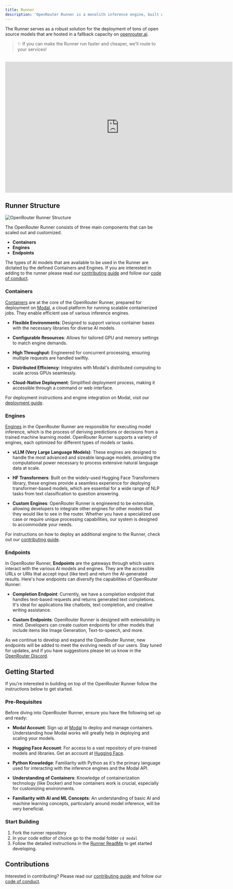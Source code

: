 ```yaml
---
title: Runner
description: 'OpenRouter Runner is a monolith inference engine, built with [Modal](https://modal.com/).'
---
```


The Runner serves as a robust solution for the deployment of tons of open source models that are hosted in a fallback capacity on [openrouter.ai](https://openrouter.ai).

> ✨ If you can make the Runner run faster and cheaper, we'll route to your services!
<br />
<iframe
  width="730"
  height="420"
  src="https://www.youtube.com/embed/Ob9xx44Gb_o?si=tbwBGQoKN7Jaw0pS"
  title="YouTube video player"
  frameborder="0"
  allow="accelerometer; autoplay; clipboard-write; encrypted-media; gyroscope; picture-in-picture"
  allowFullScreen
></iframe>


## Runner Structure

![OpenRouter Runner Structure](https://i.imgur.com/taN5BbH.png)

The OpenRouter Runner consists of three main components that can be scaled out and customized.
- **Containers** 
- **Engines**
- **Endpoints** 

The types of AI models that are available to be used in the Runner are dictated by the defined Containers and Engines. If you are interested in adding to the runner please read our [contributing guide](./.github/CONTRIBUTING.md) and follow our [code of conduct](./.github/CODE_OF_CONDUCT.md).

### Containers

[Containers](https://cloud.google.com/learn/what-are-containers) are at the core of the OpenRouter Runner, prepared for deployment on [Modal](https://modal.com/), a cloud platform for running scalable containerized jobs. They enable efficient use of various inference engines.

- **Flexible Environments**: Designed to support various container bases with the necessary libraries for diverse AI models.

- **Configurable Resources**: Allows for tailored GPU and memory settings to match engine demands.

- **High Throughput**: Engineered for concurrent processing, ensuring multiple requests are handled swiftly.

- **Distributed Efficiency**: Integrates with Modal's distributed computing to scale across GPUs seamlessly.

- **Cloud-Native Deployment**: Simplified deployment process, making it accessible through a command or web interface.

For deployment instructions and engine integration on Modal, visit our [deployment guide](./modal/runner/README.md).


### Engines

[Engines](https://www.autoblocks.ai/glossary/inference-engine) in the OpenRouter Runner are responsible for executing model inference, which is the process of deriving predictions or decisions from a trained machine learning model. OpenRouter Runner supports a variety of engines, each optimized for different types of models or tasks.

- **vLLM (Very Large Language Models)**: These engines are designed to handle the most advanced and sizeable language models, providing the computational power necessary to process extensive natural language data at scale.

- **HF Transformers**: Built on the widely-used Hugging Face Transformers library, these engines provide a seamless experience for deploying transformer-based models, which are essential for a wide range of NLP tasks from text classification to question answering.

- **Custom Engines**: OpenRouter Runner is engineered to be extensible, allowing developers to integrate other engines for other models that they would like to see in the router. Whether you have a specialized use case or require unique processing capabilities, our system is designed to accommodate your needs.

For instructions on how to deploy an additional engine to the Runner, check out our [contributing guide](./.github/CONTRIBUTING.md).

### Endpoints

In OpenRouter Runner, **Endpoints** are the gateways through which users interact with the various AI models and engines. They are the accessible URLs or URIs that accept input (like text) and return the AI-generated results. Here's how endpoints can diversify the capabilities of OpenRouter Runner:

- **Completion Endpoint**: Currently, we have a completion endpoint that handles text-based requests and returns generated text completions. It's ideal for applications like chatbots, text completion, and creative writing assistance.

- **Custom Endpoints**: OpenRouter Runner is designed with extensibility in mind. Developers can create custom endpoints for other models that include items like Image Generation, Text-to-speech, and more.

As we continue to develop and expand the OpenRouter Runner, new endpoints will be added to meet the evolving needs of our users. Stay tuned for updates, and if you have suggestions please let us know in the [OpenRouter Discord](https://discord.com/channels/1091220969173028894/1107397803266818229).


## Getting Started

If you're interested in building on top of the OpenRouter Runner follow the instructions below to get started.

### Pre-Requisites

Before diving into OpenRouter Runner, ensure you have the following set up and ready:

- **Modal Account**: Sign up at [Modal](https://modal.com/) to deploy and manage containers. Understanding how Modal works will greatly help in deploying and scaling your models.
  
- **Hugging Face Account**: For access to a vast repository of pre-trained models and libraries. Get an account at [Hugging Face](https://huggingface.co/).
  
- **Python Knowledge**: Familiarity with Python as it's the primary language used for interacting with the inference engines and the Modal API.
  
- **Understanding of Containers**: Knowledge of containerization technology (like Docker) and how containers work is crucial, especially for customizing environments.
  
- **Familiarity with AI and ML Concepts**: An understanding of basic AI and machine learning concepts, particularly around model inference, will be very beneficial.

### Start Building

1. Fork the runner repository
2. In your code editor of choice go to the modal folder
    `cd modal`
3. Follow the detailed instructions in the [Runner ReadMe](./modal/runner/README.md) to get started developing.

## Contributions

Interested in contributing? Please read our [contributing guide](./.github/CONTRIBUTING.md) and follow our [code of conduct](./.github/CODE_OF_CONDUCT.md).
